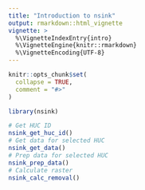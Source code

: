 ```yaml
---
title: "Introduction to nsink"
output: rmarkdown::html_vignette
vignette: >
  %\VignetteIndexEntry{intro}
  %\VignetteEngine{knitr::rmarkdown}
  %\VignetteEncoding{UTF-8}
---
```


```r
knitr::opts_chunk$set(
  collapse = TRUE,
  comment = "#>"
)
```

```r
library(nsink)
```

```r
# Get HUC ID
nsink_get_huc_id()
# Get data for selected HUC
nsink_get_data()
# Prep data for selected HUC
nsink_prep_data()
# Calculate raster
nsink_calc_removal()

```
